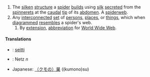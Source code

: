 #The [[silken]] [[structure]] a [[spider]] [[build]]s using [[silk]] [[secrete]]d from the [[spinneret]]s at the [[caudal]] [[tip]] of its [[abdomen]].  A [[spiderweb]].
#Any [[interconnected]] [[set]] of [[person]]s, [[place]]s, or [[thing]]s, which when [[diagram]]med [[resemble]]s a spider's web.
##By [[extension]], [[abbreviation]] for [[w:World Wide Web|World Wide Web]].

====Translations====
*{{fi}}: [[seitti]]
*{{de}}: Netz ''n''
*Japanese: [[（クモの）巣]] ((kumono)su)